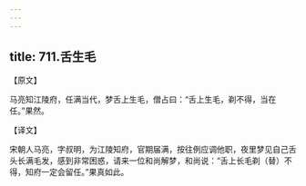```yaml
---
---
---
```

title: 711.舌生毛
---



【原文】

马亮知江陵府，任满当代，梦舌上生毛，僧占曰：“舌上生毛，剃不得，当在任。”果然。

【译文】

宋朝人马亮，字叔明，为江陵知府，官期届满，按往例应调他职，夜里梦见自己舌头长满毛发，感到非常困惑，请来一位和尚解梦，和尚说：“舌上长毛剃（替）不得，知府一定会留任。”果真如此。
